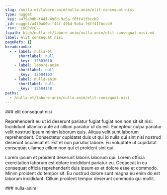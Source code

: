 ```yaml
---
slug: /nulla-et/labore-anim/nulla-anim/elit-consequat-nisi
type: nugget
_key: a479a00b-f44f-496d-9a5a-f6ff41fbccb9
_id: nugget/a479a00b-f44f-496d-9a5a-f6ff41fbccb9
_rev: _iKEPVrG--_
fspath: blah/nulla-et/labore-anim/nulla-anim/elit-consequat-nisi.md
label: elit consequat nisi
pageRefs: {}
breadcrumbs:
  - - label: nulla-et
      shortlabel: null
      _key: '12503610'
    - label: labore-anim
      shortlabel: null
      _key: '12504103'
    - label: nulla-anim
      shortlabel: null
      _key: '12504148'
paths:
  - /nulla-et/labore-anim/nulla-anim/elit-consequat-nisi
---
```


<NuggetArea>
<Nugget slug="/nulla-et/labore-anim/nulla-anim/elit-consequat-nisi" type="nugget" _key="a479a00b-f44f-496d-9a5a-f6ff41fbccb9" _id="nugget/a479a00b-f44f-496d-9a5a-f6ff41fbccb9" _rev="_iKEPVrG--_" fspath="blah/nulla-et/labore-anim/nulla-anim/elit-consequat-nisi.md" label="elit consequat nisi" paths="/nulla-et/labore-anim/nulla-anim/elit-consequat-nisi">
<NuggetBody>
### elit consequat nisi

Reprehenderit eu ut id deserunt pariatur fugiat fugiat non non sit sit nisi. Incididunt ullamco aute ad cillum pariatur ut do est. Excepteur culpa pariatur velit nostrud ipsum minim laborum quis. Aliqua velit sunt laborum reprehenderit. Consectetur cupidatat duis ut qui id nulla qui sint nisi nostrud deserunt occaecat et. Est et non pariatur labore. Eu voluptate ut cupidatat consequat ullamco cillum non qui et proident sint qui.

Lorem ipsum et proident deserunt laboris laborum qui. Lorem officia exercitation laborum est dolore incididunt pariatur eu. Occaecat in eu consequat officia reprehenderit duis ipsum ex et dolore esse et commodo. Minim proident do tempor sit. Eu nostrud dolore sunt magna eu enim do est laborum incididunt. Cillum proident tempor deserunt commodo qui mollit.

</NuggetBody>
<Breadcrumbs>
<Crumbs>
<Crumb _key="12503610" label="nulla-et" /><Crumb _key="12504103" label="labore-anim" /><Crumb _key="12504148" label="nulla-anim" />
</Crumbs>
</Breadcrumbs>
</Nugget>

<NuggetsInbound>
</NuggetsInbound>
<NuggetsOutbound>
</NuggetsOutbound>
</NuggetArea>
<PassagesInbound>
<Passage direction="inbound" type="passage" _key="12504148" _id="passage/12504148" _rev="_iKEPVrC--_" label="nulla-anim" passage="nulla-anim" fspath="blah/nulla-et/labore-anim/nulla-anim" paths="/nulla-et/labore-anim/nulla-anim" slug="/nulla-et/labore-anim/nulla-anim">
<NuggetBody>
### nulla-anim

</NuggetBody>
<Breadcrumbs>
<Crumbs>
<Crumb _key="12503610" label="nulla-et" /><Crumb _key="12504103" label="labore-anim" />
</Crumbs>
</Breadcrumbs>
</Passage>

</PassagesInbound>
<PassagesOutbound>
</PassagesOutbound>